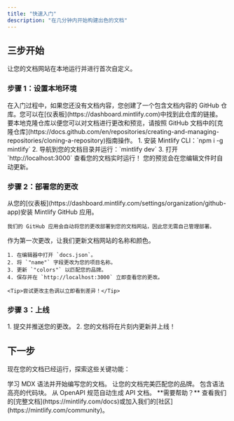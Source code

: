 ```yaml
---
title: "快速入门"
description: "在几分钟内开始构建出色的文档"
---
```


## 三步开始

让您的文档网站在本地运行并进行首次自定义。

### 步骤 1：设置本地环境

<AccordionGroup>
  <Accordion icon="copy" title="本地克隆您的文档">
    在入门过程中，如果您还没有文档内容，您创建了一个包含文档内容的 GitHub
    仓库。您可以在[仪表板](https://dashboard.mintlify.com)中找到此仓库的链接。
    要本地克隆仓库以便您可以对文档进行更改和预览，请按照 GitHub
    文档中的[克隆仓库](https://docs.github.com/en/repositories/creating-and-managing-repositories/cloning-a-repository)指南操作。
  </Accordion>
  <Accordion icon="rectangle-terminal" title="启动预览服务器">
    1. 安装 Mintlify CLI：`npm i -g mintlify` 2.
    导航到您的文档目录并运行：`mintlify dev` 3. 打开 `http://localhost:3000`
    查看您的文档实时运行！
    <Tip>您的预览会在您编辑文件时自动更新。</Tip>
  </Accordion>
</AccordionGroup>

### 步骤 2：部署您的更改

<AccordionGroup>
  <Accordion icon="github" title="安装我们的 GitHub 应用">
    从您的[仪表板](https://dashboard.mintlify.com/settings/organization/github-app)安装 Mintlify GitHub 应用。
    
    我们的 GitHub 应用会自动将您的更改部署到您的文档网站，因此您无需自己管理部署。
</Accordion>
<Accordion icon="palette" title="更新您的网站名称和颜色">
    作为第一次更改，让我们更新文档网站的名称和颜色。

    1. 在编辑器中打开 `docs.json`。
    2. 将 `"name"` 字段更改为您的项目名称。
    3. 更新 `"colors"` 以匹配您的品牌。
    4. 保存并在 `http://localhost:3000` 立即查看您的更改。

    <Tip>尝试更改主色调以立即看到差异！</Tip>

  </Accordion>
</AccordionGroup>

### 步骤 3：上线

<Accordion icon="rocket" title="发布您的文档">
  1. 提交并推送您的更改。 2. 您的文档将在片刻内更新并上线！
</Accordion>

## 下一步

现在您的文档已经运行，探索这些关键功能：

<CardGroup cols={2}>

<Card title="编写内容" icon="pen-to-square" href="/zh-Hans/essentials/markdown">
  学习 MDX 语法并开始编写您的文档。
</Card>

<Card title="自定义样式" icon="palette" href="/zh-Hans/essentials/settings">
  让您的文档完美匹配您的品牌。
</Card>

<Card title="添加代码示例" icon="square-code" href="/zh-Hans/essentials/code">
  包含语法高亮的代码块。
</Card>

<Card title="API 文档" icon="code" href="/zh-Hans/api-reference/introduction">
  从 OpenAPI 规范自动生成 API 文档。
</Card>

</CardGroup>

<Note>
  **需要帮助？**
  查看我们的[完整文档](https://mintlify.com/docs)或加入我们的[社区](https://mintlify.com/community)。
</Note>
